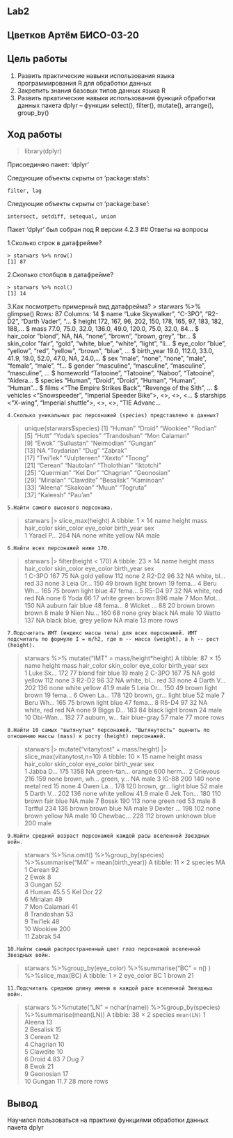 Lab2
---
## Цветков Артём БИСО-03-20

## Цель работы

1.  Развить практические навыки использования языка программирования R для обработки данных
2.  Закрепить знания базовых типов данных языка R
3.  Развить пркатические навыки использования функций обработки данных пакета dplyr -- функции select(), filter(), mutate(), arrange(), group_by()

## Ход работы
> library(dplyr)

Присоединяю пакет: ‘dplyr’

Следующие объекты скрыты от ‘package:stats’:

    filter, lag

Следующие объекты скрыты от ‘package:base’:

    intersect, setdiff, setequal, union

Пакет ‘dplyr’ был собран под R версии 4.2.3 
## Ответы на вопросы

1.Сколько строк в датафрейме?
```
> starwars %>% nrow()
[1] 87
```
2.Сколько столбцов в датафрейме?
```
> starwars %>% ncol()
[1] 14
```
3.Как посмотреть примерный вид датафрейма?
> starwars %>% glimpse()
Rows: 87
Columns: 14
$ name       <chr> "Luke Skywalker", "C-3PO", "R2-D2", "Darth Vader", "…
$ height     <int> 172, 167, 96, 202, 150, 178, 165, 97, 183, 182, 188,…
$ mass       <dbl> 77.0, 75.0, 32.0, 136.0, 49.0, 120.0, 75.0, 32.0, 84…
$ hair_color <chr> "blond", NA, NA, "none", "brown", "brown, grey", "br…
$ skin_color <chr> "fair", "gold", "white, blue", "white", "light", "li…
$ eye_color  <chr> "blue", "yellow", "red", "yellow", "brown", "blue", …
$ birth_year <dbl> 19.0, 112.0, 33.0, 41.9, 19.0, 52.0, 47.0, NA, 24.0,…
$ sex        <chr> "male", "none", "none", "male", "female", "male", "f…
$ gender     <chr> "masculine", "masculine", "masculine", "masculine", …
$ homeworld  <chr> "Tatooine", "Tatooine", "Naboo", "Tatooine", "Aldera…
$ species    <chr> "Human", "Droid", "Droid", "Human", "Human", "Human"…
$ films      <list> <"The Empire Strikes Back", "Revenge of the Sith", …
$ vehicles   <list> <"Snowspeeder", "Imperial Speeder Bike">, <>, <>, <…
$ starships  <list> <"X-wing", "Imperial shuttle">, <>, <>, "TIE Advanc…
```
4.Сколько уникальных рас персонажей (species) представлено в данных?
```
> unique(starwars$species)
 [1] "Human"          "Droid"          "Wookiee"        "Rodian"        
 [5] "Hutt"           "Yoda's species" "Trandoshan"     "Mon Calamari"  
 [9] "Ewok"           "Sullustan"      "Neimodian"      "Gungan"        
[13] NA               "Toydarian"      "Dug"            "Zabrak"        
[17] "Twi'lek"        "Vulptereen"     "Xexto"          "Toong"         
[21] "Cerean"         "Nautolan"       "Tholothian"     "Iktotchi"      
[25] "Quermian"       "Kel Dor"        "Chagrian"       "Geonosian"     
[29] "Mirialan"       "Clawdite"       "Besalisk"       "Kaminoan"      
[33] "Aleena"         "Skakoan"        "Muun"           "Togruta"       
[37] "Kaleesh"        "Pau'an"  
```
5.Найти самого высокого персонажа.
```
> starwars |> slice_max(height)
A tibble: 1 × 14
  name      height  mass hair_color skin_color eye_color birth_year sex  
  <chr>      <int> <dbl> <chr>      <chr>      <chr>          <dbl> <chr>
1 Yarael P…    264    NA none       white      yellow            NA male 
```
6.Найти всех персонажей ниже 170.
```
> starwars |> filter(height < 170)
A tibble: 23 × 14
   name     height  mass hair_color skin_color eye_color birth_year sex  
   <chr>     <int> <dbl> <chr>      <chr>      <chr>          <dbl> <chr>
 1 C-3PO       167    75 NA         gold       yellow           112 none 
 2 R2-D2        96    32 NA         white, bl… red               33 none 
 3 Leia Or…    150    49 brown      light      brown             19 fema…
 4 Beru Wh…    165    75 brown      light      blue              47 fema…
 5 R5-D4        97    32 NA         white, red red               NA none 
 6 Yoda         66    17 white      green      brown            896 male 
 7 Mon Mot…    150    NA auburn     fair       blue              48 fema…
 8 Wicket …     88    20 brown      brown      brown              8 male 
 9 Nien Nu…    160    68 none       grey       black             NA male 
10 Watto       137    NA black      blue, grey yellow            NA male 
13 more rows
```
7.Подсчитать ИМТ (индекс массы тела) для всех персонажей. ИМТ подсчитать по формуле I = m/h2, где m -- масса (weight), а h -- рост (height).
```
> starwars %>% mutate("IMT" = mass/height*height)
A tibble: 87 × 15
   name     height  mass hair_color skin_color eye_color birth_year sex  
   <chr>     <int> <dbl> <chr>      <chr>      <chr>          <dbl> <chr>
 1 Luke Sk…    172    77 blond      fair       blue            19   male 
 2 C-3PO       167    75 NA         gold       yellow         112   none 
 3 R2-D2        96    32 NA         white, bl… red             33   none 
 4 Darth V…    202   136 none       white      yellow          41.9 male 
 5 Leia Or…    150    49 brown      light      brown           19   fema…
 6 Owen La…    178   120 brown, gr… light      blue            52   male 
 7 Beru Wh…    165    75 brown      light      blue            47   fema…
 8 R5-D4        97    32 NA         white, red red             NA   none 
 9 Biggs D…    183    84 black      light      brown           24   male 
10 Obi-Wan…    182    77 auburn, w… fair       blue-gray       57   male 
77 more rows
```
8.Найти 10 самых "вытянутых" персонажей. "Вытянутость" оценить по отношению массы (mass) к росту (height) персонажей.
```
> starwars |> mutate("vitanytost" = mass/height) |> slice_max(vitanytost,n=10)
A tibble: 10 × 15
   name     height  mass hair_color skin_color eye_color birth_year sex  
   <chr>     <int> <dbl> <chr>      <chr>      <chr>          <dbl> <chr>
 1 Jabba D…    175  1358 NA         green-tan… orange         600   herm…
 2 Grievous    216   159 none       brown, wh… green, y…       NA   male 
 3 IG-88       200   140 none       metal      red             15   none 
 4 Owen La…    178   120 brown, gr… light      blue            52   male 
 5 Darth V…    202   136 none       white      yellow          41.9 male 
 6 Jek Ton…    180   110 brown      fair       blue            NA   male 
 7 Bossk       190   113 none       green      red             53   male 
 8 Tarfful     234   136 brown      brown      blue            NA   male 
 9 Dexter …    198   102 none       brown      yellow          NA   male 
10 Chewbac…    228   112 brown      unknown    blue           200   male 
```
9.Найти средний возраст персонажей каждой расы вселенной Звездных войн.
```
> starwars %>%na.omit() %>%group_by(species) %>%summarise("MA" = mean(birth_year))
A tibble: 11 × 2
   species         MA
   <chr>        <dbl>
 1 Cerean        92  
 2 Ewok           8  
 3 Gungan        52  
 4 Human         45.5
 5 Kel Dor       22  
 6 Mirialan      49  
 7 Mon Calamari  41  
 8 Trandoshan    53  
 9 Twi'lek       48  
10 Wookiee      200  
11 Zabrak        54  
```
10.Найти самый распространенный цвет глаз персонажей вселенной Звездных войн.
```
> starwars %>%group_by(eye_color) %>%summarise("BC" = n() ) %>%slice_max(BC)
A tibble: 1 × 2
  eye_color    BC
  <chr>     <int>
1 brown        21
```
11.Подсчитать среднюю длину имени в каждой расе вселенной Звездных войн.
```
> starwars %>%mutate("LN" = nchar(name)) %>%group_by(species) %>%summarise(mean(LN))
A tibble: 38 × 2
   species   `mean(LN)`
   <chr>          <dbl>
 1 Aleena         13   
 2 Besalisk       15   
 3 Cerean         12   
 4 Chagrian       10   
 5 Clawdite       10   
 6 Droid           4.83
 7 Dug             7   
 8 Ewok           21   
 9 Geonosian      17   
10 Gungan         11.7 
28 more rows

## Вывод

Научился пользоваться на практике функциями обработки данных пакета dplyr